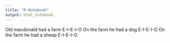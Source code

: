 ```yaml
---
title: "R Notebook"
output: html_notebook
---
```


Old macdonald had a farm
E-I-E-I-O
On the farm he had a dog
E-I-E-I-O
On the farm he had a sheep
E-I-E-I-O